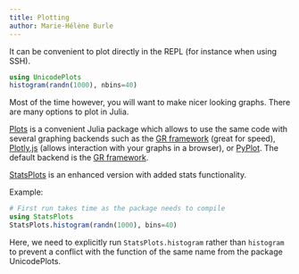 ```yaml
---
title: Plotting
author: Marie-Hélène Burle
---
```




It can be convenient to plot directly in the REPL (for instance when using SSH).

```julia
using UnicodePlots
histogram(randn(1000), nbins=40)
```

Most of the time however, you will want to make nicer looking graphs. There are many options to plot in Julia.

[Plots](https://github.com/JuliaPlots/Plots.jl) is a convenient Julia package which allows to use the same code with several graphing backends such as the [GR framework](https://gr-framework.org/) (great for speed), [Plotly.js](https://plotly.com/javascript/) (allows interaction with your graphs in a browser), or [PyPlot](https://matplotlib.org/api/pyplot_api.html). The default backend is the [GR framework](https://gr-framework.org/).

[StatsPlots](https://github.com/JuliaPlots/StatsPlots.jl) is an enhanced version with added stats functionality.

:::{.example}

Example:

:::

```julia
# First run takes time as the package needs to compile
using StatsPlots
StatsPlots.histogram(randn(1000), bins=40)
```

:::{.note}

Here, we need to explicitly run `StatsPlots.histogram` rather than `histogram` to prevent a conflict with the function of the same name from the package UnicodePlots.

:::
